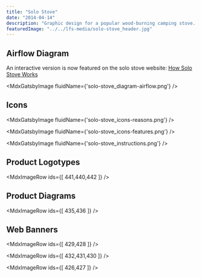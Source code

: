 ```yaml
---
title: "Solo Stove"
date: "2014-04-14"
description: "Graphic design for a popular wood-burning camping stove. Designs include: product diagrams, infographics, packaging designs, ecommerce media, icons, and sub-brand logo design."
featuredImage: "../../lfs-media/solo-stove_header.jpg"
---
```



## Airflow Diagram

An interactive version is now featured on the solo stove website: [How Solo Stove Works](https://www.solostove.com/#home-how-it-works)

<MdxGatsbyImage fluidName={'solo-stove_diagram-airflow.png'} />

## Icons

<MdxGatsbyImage fluidName={'solo-stove_icons-reasons.png'} />

<MdxGatsbyImage fluidName={'solo-stove_icons-features.png'} />

<MdxGatsbyImage fluidName={'solo-stove_instructions.png'} />

## Product Logotypes

<MdxImageRow ids={[ 441,440,442 ]} />

## Product Diagrams

<MdxImageRow ids={[ 435,436 ]} />

## Web Banners

<MdxImageRow ids={[ 429,428 ]} />

<MdxImageRow ids={[ 432,431,430 ]} />

<MdxImageRow ids={[ 426,427 ]} />
